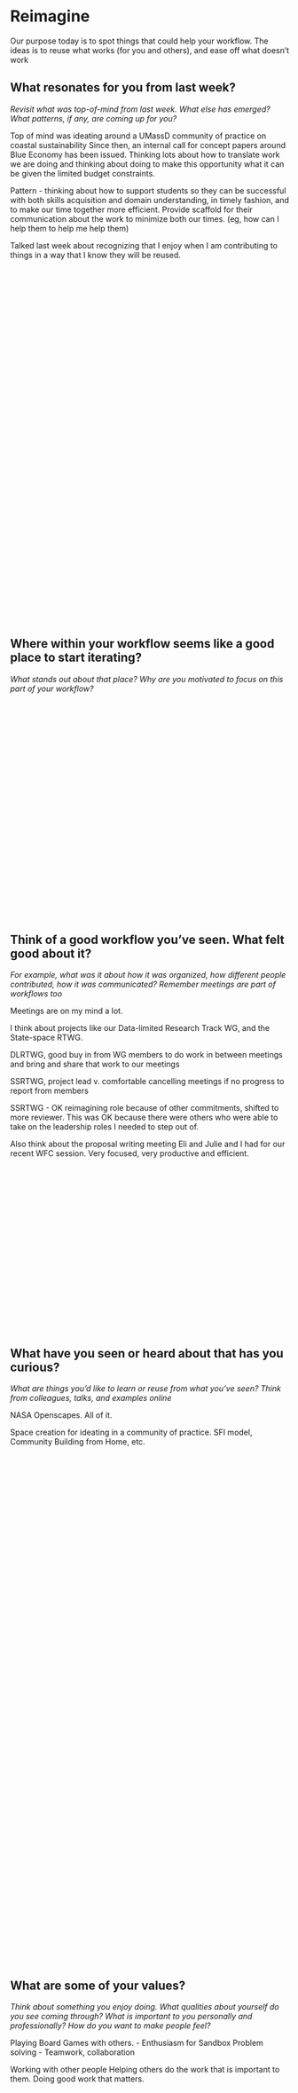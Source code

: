 # Reimagine

Our purpose today is to spot things that could help your workflow. The ideas is to reuse what works (for you and others), and ease off what doesn’t work


## What resonates for you from last week?

::: {.callout-caution appearance="minimal" icon="false"}

<!---p.1--->

*Revisit what was top-of-mind from last week. What else has emerged? What patterns, if any, are coming up for you?*

Top of mind was ideating around a UMassD community of practice on coastal sustainability
Since then, an internal call for concept papers around Blue Economy has been issued.
Thinking lots about how to translate work we are doing and thinking about doing to make this opportunity what it can be given the limited budget constraints. 

Pattern - thinking about how to support students so they can be successful with both skills acquisition and domain understanding, in timely fashion, and to make our time together more efficient. Provide scaffold for their communication about the work to minimize both our times. (eg, how can I help them to help me help them)

Talked last week about recognizing that I enjoy when I am contributing to things in a way that I know they will be reused. 

 

 

 

 

 

 

 

 

 

 

 

 

 

 

 

 

 

 

 

 

 
:::

## Where within your workflow seems like a good place to start iterating?

::: {.callout-caution appearance="minimal" icon="false"}

<!---p.2--->

*What stands out about that place? Why are you motivated to focus on this part of your workflow?*

  

 

  

 

 

 
 

 

  

  

 

  

  

 

:::


## Think of a good workflow you’ve seen. What felt good about it? 

::: {.callout-caution appearance="minimal" icon="false"}

<!---p.2--->

*For example, what was it about how it was organized, how different people contributed, how it was communicated? Remember meetings are part of workflows too*

Meetings are on my mind a lot.

I think about projects like our Data-limited Research Track WG, and the State-space RTWG.

DLRTWG, good buy in from WG members to do work in between meetings and bring and share that work to our meetings

SSRTWG, project lead v. comfortable cancelling meetings if no progress to report from members 

SSRTWG - OK reimagining role because of other commitments, shifted to more reviewer. This was OK because there were others who were able to take on the leadership roles I needed to step out of.

Also think about the proposal writing meeting Eli and Julie and I had for our recent WFC session. Very focused, very productive and efficient. 

 

 

 
 

 

  

  

 

  

  

 


:::

## What have you seen or heard about that has you curious? 

::: {.callout-caution appearance="minimal" icon="false"}

<!---p.2--->

*What are things you’d like to learn or reuse from what you’ve seen? Think from colleagues, talks, and examples online*

NASA Openscapes. All of it.  

Space creation for ideating in a community of practice. SFI model, Community Building from Home, etc.



  

 

  

  

 

  
  
 

 

 
 

 

  

  

 

  

  

 

 

  

  

 

  

 

 

 
 

 

  

  

 

  

  

 


:::

## What are some of your values?

::: {.callout-caution appearance="minimal" icon="false"}

<!---p.3--->

*Think about something you enjoy doing. What qualities about yourself do you see coming through? What is important to you personally and professionally? How do you want to make people feel?*

Playing Board Games with others.
- Enthusiasm for Sandbox Problem solving
- Teamwork, collaboration

Working with other people
Helping others do the work that is important to them.
Doing good work that matters.  

 

  

 

 

 
 

 

  

  

 

  

  

 

:::

## How do your values show up in your workflow, and how you interact with colleagues?

::: {.callout-caution appearance="minimal" icon="false"}


<!---p.3--->

*How do you show up in your daily life at work? For example, being on time, being organized, interacting with people.*

Amplify work of others (share successes)
(Over)-work to help students
Prepare for meetings
 

 
 

 

  

  

 

  

  

 

 

  

  

 
:::


## What would it look like to connect your values more with your workflow?

::: {.callout-caution appearance="minimal" icon="false"}

<!---p.4--->

*Think about that place that seems like a good place to focus. What if you brought what you have seen and want to learn to that place, along with your values? You can draw this*

  
Give more time to long work.
Do fewer things.

Think about Blue economy proposal. How can I write this so it synergizes scholarship, training, and community building (on and off campus). Be OK with linking it to ongoing things, ask for more $ than the cap to hire a program coordinator (or envisage a student role for this).
  

 

  

  

 

  
  
 

 

 
 

 

  

  

 

  

  

 

 

  

  

 

  

 

 

 
 

 

  

  

 

  

  

 

:::
